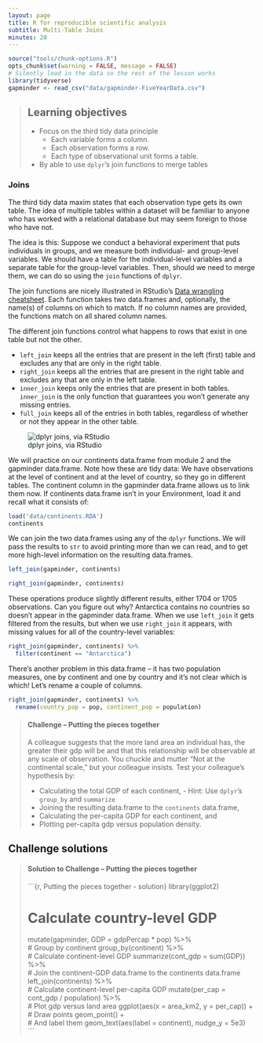 ```yaml
---
layout: page
title: R for reproducible scientific analysis
subtitle: Multi-Table Joins
minutes: 20
---
```


```r
source("tools/chunk-options.R")
opts_chunk$set(warning = FALSE, message = FALSE)
# Silently load in the data so the rest of the lesson works
library(tidyverse)
gapminder <- read_csv("data/gapminder-FiveYearData.csv")
```

> ## Learning objectives {.objectives}
>
> - Focus on the third tidy data principle
>     - Each variable forms a column.
>     - Each observation forms a row.
>     - Each type of observational unit forms a table.
> - By able to use `dplyr`'s join functions to merge tables
>

### Joins

The third tidy data maxim states that each observation type gets its own table. The idea of multiple tables within a dataset will be familiar to anyone who has worked with a relational database but may seem foreign to those who have not. 

The idea is this: Suppose we conduct a behavioral experiment that puts individuals in groups, and we measure both individual- and group-level variables. We should have a table for the individual-level variables and a separate table for the group-level variables. Then, should we need to merge them, we can do so using the `join` functions of `dplyr`. 

The join functions are nicely illustrated in RStudio's [Data wrangling cheatsheet](https://www.rstudio.com/wp-content/uploads/2015/02/data-wrangling-cheatsheet.pdf). Each function takes two data.frames and, optionally, the name(s) of columns on which to match. If no column names are provided, the functions match on all shared column names.

The different join functions control what happens to rows that exist in one table but not the other. 

- `left_join` keeps all the entries that are present in the left (first) table and excludes any that are only in the right table. 
- `right_join` keeps all the entries that are present in the right table and excludes any that are only in the left table.
- `inner_join` keeps only the entries that are present in both tables. `inner_join` is the only function that guarantees you won't generate any missing entries.
- `full_join` keeps all of the entries in both tables, regardless of whether or not they appear in the other table.

![dplyr joins, via RStudio](fig/dplyr-joins.png)

We will practice on our continents data.frame from module 2 and the gapminder data.frame. Note how these are tidy data: We have observations at the level of continent and at the level of country, so they go in different tables. The continent column in the gapminder data.frame allows us to link them now. If continents data.frame isn't in your Environment, load it and recall what it consists of:

```r
load('data/continents.RDA')
continents
```

We can join the two data.frames using any of the `dplyr` functions. We will pass the results to `str` to avoid printing more than we can read, and to get more high-level information on the resulting data.frames.

```r
left_join(gapminder, continents) 

right_join(gapminder, continents)
```

These operations produce slightly different results, either 1704 or 1705 observations. Can you figure out why? Antarctica contains no countries so doesn't appear in the gapminder data.frame. When we use `left_join` it gets filtered from the results, but when we use `right_join` it appears, with missing values for all of the country-level variables:
  
```r
right_join(gapminder, continents) %>% 
  filter(continent == "Antarctica")
```

There's another problem in this data.frame -- it has two population measures, one by continent and one by country and it's not clear which is which! Let's rename a couple of columns.

```r
right_join(gapminder, continents) %>% 
  rename(country_pop = pop, continent_pop = population)
```




> #### Challenge -- Putting the pieces together {.challenge}
> 
> A colleague suggests that the more land area an individual has, the greater their gdp will be and that this relationship will be observable at any scale of observation. You chuckle and mutter "Not at the continental scale," but your colleague insists. Test your colleague's hypothesis by:
> 
> - Calculating the total GDP of each continent, 
>       - Hint: Use `dplyr`'s `group_by` and `summarize`
> - Joining the resulting data.frame to the `continents` data.frame, 
> - Calculating the per-capita GDP for each continent, and 
> - Plotting per-capita gdp versus population density. 
>



## Challenge solutions

> #### Solution to Challenge -- Putting the pieces together {.challenge}
>
>
> ```{r, Putting the pieces together - solution}
> library(ggplot2)
> 
> # Calculate country-level GDP
> mutate(gapminder, GDP = gdpPercap * pop) %>%  
> # Group by continent
>     group_by(continent) %>%  
> # Calculate continent-level GDP
>     summarize(cont_gdp = sum(GDP)) %>%  
> # Join the continent-GDP data.frame to the continents data.frame
>     left_join(continents) %>%  
> # Calculate continent-level per-capita GDP
>     mutate(per_cap = cont_gdp / population) %>%  
> # Plot gdp versus land area
>     ggplot(aes(x = area_km2, y = per_cap)) +  
> # Draw points
>     geom_point() +  
> # And label them
>     geom_text(aes(label = continent), nudge_y = 5e3)  
> ```
>
